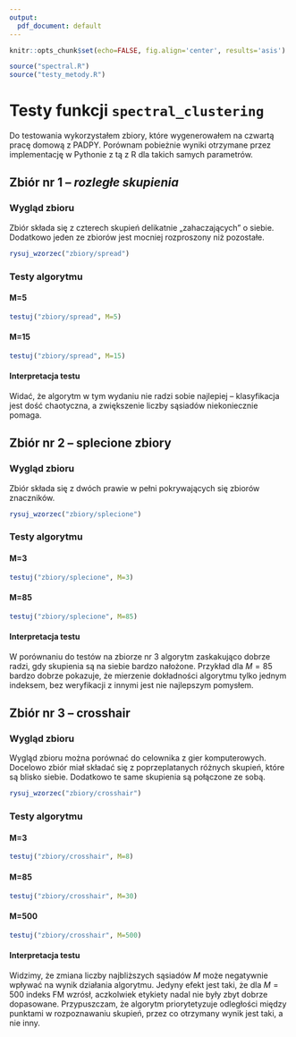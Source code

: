 ```yaml
---
output:
  pdf_document: default
---
```


```r
knitr::opts_chunk$set(echo=FALSE, fig.align='center', results='asis')
```

```r

source("spectral.R")
source("testy_metody.R")
```

# Testy funkcji `spectral_clustering`

Do testowania wykorzystałem zbiory, które wygenerowałem na czwartą pracę domową z PADPY. Porównam pobieżnie wyniki otrzymane przez implementację w Pythonie z tą z R dla takich samych parametrów.

## Zbiór nr 1 -- *rozległe skupienia*
### Wygląd zbioru

Zbiór składa się z czterech skupień delikatnie „zahaczających” o siebie. Dodatkowo jeden ze zbiorów jest mocniej rozproszony niż pozostałe.
```r
rysuj_wzorzec("zbiory/spread")
```

### Testy algorytmu
#### M=5
```r
testuj("zbiory/spread", M=5)
```

#### M=15
```r
testuj("zbiory/spread", M=15)
```

#### Interpretacja testu
Widać, że algorytm w tym wydaniu nie radzi sobie najlepiej -- klasyfikacja jest dość chaotyczna, a zwiększenie liczby sąsiadów niekoniecznie pomaga.


## Zbiór nr 2 -- splecione zbiory
### Wygląd zbioru
Zbiór składa się z dwóch prawie w pełni pokrywających się zbiorów znaczników.

```r
rysuj_wzorzec("zbiory/splecione")
```

\newpage
### Testy algorytmu
#### M=3
```r
testuj("zbiory/splecione", M=3)
```

#### M=85
```r
testuj("zbiory/splecione", M=85)
```

#### Interpretacja testu
W porównaniu do testów na zbiorze nr 3 algorytm zaskakująco dobrze radzi, gdy skupienia są na siebie bardzo nałożone. Przykład dla $M=85$ bardzo dobrze pokazuje, że mierzenie dokładności algorytmu tylko jednym indeksem, bez weryfikacji z innymi jest nie najlepszym pomysłem.

## Zbiór nr 3 -- crosshair
### Wygląd zbioru
Wygląd zbioru można porównać do celownika z gier komputerowych. Docelowo zbiór miał składać się z poprzeplatanych różnych skupień, które są blisko siebie. Dodatkowo te same skupienia są połączone ze sobą.

```r
rysuj_wzorzec("zbiory/crosshair")
```

### Testy algorytmu
#### M=3
```r
testuj("zbiory/crosshair", M=8)
```

\newpage
#### M=85
```r
testuj("zbiory/crosshair", M=30)
```

#### M=500
```r
testuj("zbiory/crosshair", M=500)
```

#### Interpretacja testu

Widzimy, że zmiana liczby najbliższych sąsiadów $M$ może negatywnie wpływać na wynik działania algorytmu. Jedyny efekt jest taki, że dla $M=500$ indeks FM wzrósł, aczkolwiek etykiety nadal nie były zbyt dobrze dopasowane. Przypuszczam, że algorytm priorytetyzuje odległości między punktami w rozpoznawaniu skupień, przez co otrzymany wynik jest taki, a nie inny.